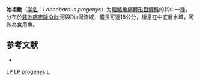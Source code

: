 {{Speciesbox
| taxon = Labeobarbus progenys
| binomial_authority = [[Boulenger|Boulenger]], 1903
| status = LC
| status_system = IUCN3.1
| image = Labeobarbus progenys.jpg
| synonyms = *''Barbus progenys''<br /><small>Boulenger, 1903</small> 
}}

'''始祖魮'''（[[学名|学名]]：''Labeobarbus progenys''）为[[輻鰭魚綱|輻鰭魚綱]][[鯉形目|鯉形目]][[鲤科|鲤科]]的其中一[[種|種]]，分布於[[非洲|非洲]][[喀麥隆|喀麥隆]]Kribi河與Dja河流域，體長可達18公分，棲息在中底層水域，可做為食用魚。

==参考文献==
*{{FishBase_species|genus=Labeobarbus|species=progenys|year=2012|month=1}}

{{鯉形目小作品}}
{{Taxonbar}}
[[Category:IUCN红色名录无危物种|LP]]
[[Category:食用魚|LP]]
[[Category:Labeobarbus|progenys]]
[[Category:1903年描述的魚類|L]]